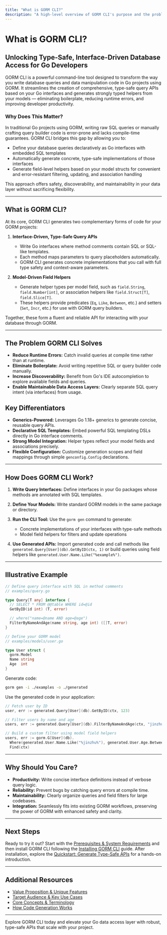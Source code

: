 ```yaml
---
title: "What is GORM CLI?"
description: "A high-level overview of GORM CLI's purpose and the problems it solves. Explains how GORM CLI streamlines the creation of type-safe, interface-driven query APIs and model-based helpers for GORM, enhancing productivity and code quality."
---
```


# What is GORM CLI?

## Unlocking Type-Safe, Interface-Driven Database Access for Go Developers

GORM CLI is a powerful command-line tool designed to transform the way you write database queries and data manipulation code in Go projects using GORM. It streamlines the creation of comprehensive, type-safe query APIs based on your Go interfaces and generates strongly typed helpers from your models — eliminating boilerplate, reducing runtime errors, and improving developer productivity.

### Why Does This Matter?
In traditional Go projects using GORM, writing raw SQL queries or manually crafting query builder code is error-prone and lacks compile-time guarantees. GORM CLI bridges this gap by allowing you to:

- Define your database queries declaratively as Go interfaces with embedded SQL templates
- Automatically generate concrete, type-safe implementations of those interfaces
- Generate field-level helpers based on your model structs for convenient and error-resistant filtering, updating, and association handling

This approach offers safety, discoverability, and maintainability in your data layer without sacrificing flexibility.

---

## What is GORM CLI?

At its core, GORM CLI generates two complementary forms of code for your GORM projects:

1. **Interface-Driven, Type-Safe Query APIs**
   - Write Go interfaces where method comments contain SQL or SQL-like templates.
   - Each method maps parameters to query placeholders automatically.
   - GORM CLI generates concrete implementations that you call with full type safety and context-aware parameters.

2. **Model-Driven Field Helpers**
   - Generate helper types per model field, such as `field.String`, `field.Number[int]`, or association helpers like `field.Struct[T]`, `field.Slice[T]`.
   - These helpers provide predicates (`Eq`, `Like`, `Between`, etc.) and setters (`Set`, `Incr`, etc.) for use with GORM query builders.

Together, these form a fluent and reliable API for interacting with your database through GORM.

---

## The Problem GORM CLI Solves

- **Reduce Runtime Errors:** Catch invalid queries at compile time rather than at runtime.
- **Eliminate Boilerplate:** Avoid writing repetitive SQL or query builder code manually.
- **Increase Discoverability:** Benefit from Go's IDE autocompletion to explore available fields and queries.
- **Enable Maintainable Data Access Layers:** Clearly separate SQL query intent (via interfaces) from usage.

## Key Differentiators

- **Generics-Powered:** Leverages Go 1.18+ generics to generate concise, reusable query APIs.
- **Declarative SQL Templates:** Embed powerful SQL templating DSLs directly in Go interface comments.
- **Strong Model Integration:** Helper types reflect your model fields and associations precisely.
- **Flexible Configuration:** Customize generation scopes and field mappings through simple `genconfig.Config` declarations.

---

## How Does GORM CLI Work?

1. **Write Query Interfaces:**
   Define interfaces in your Go packages whose methods are annotated with SQL templates.

2. **Define Your Models:**
   Write standard GORM models in the same package or directory.

3. **Run the CLI Tool:**
   Use the `gorm gen` command to generate:
   - Concrete implementations of your interfaces with type-safe methods
   - Model field helpers for filters and update operations

4. **Use Generated APIs:**
   Import generated code and call methods like `generated.Query[User](db).GetByID(ctx, 1)` or build queries using field helpers like `generated.User.Name.Like("%example%")`.

---

## Illustrative Example

```go
// Define query interface with SQL in method comments
// examples/query.go

type Query[T any] interface {
  // SELECT * FROM @@table WHERE id=@id
  GetByID(id int) (T, error)

  // where("name=@name AND age=@age")
  FilterByNameAndAge(name string, age int) ([]T, error)
}

// Define your GORM model
// examples/models/user.go

type User struct {
  gorm.Model
  Name string
  Age  int
}
```

Generate code:

```bash
gorm gen -i ./examples -o ./generated
```

Use the generated code in your application:

```go
// Fetch user by ID
user, err := generated.Query[User](db).GetByID(ctx, 123)

// Filter users by name and age
users, err := generated.Query[User](db).FilterByNameAndAge(ctx, "jinzhu", 25)

// Build a custom filter using model field helpers
users, err := gorm.G[User](db).
  Where(generated.User.Name.Like("%jinzhu%"), generated.User.Age.Between(18, 65)).
  Find(ctx)
```

---

## Why Should You Care?

- **Productivity:** Write concise interface definitions instead of verbose query logic.
- **Reliability:** Prevent bugs by catching query errors at compile time.
- **Maintainability:** Clearly organize queries and field filters for large codebases.
- **Integration:** Seamlessly fits into existing GORM workflows, preserving the power of GORM with enhanced safety and clarity.

---

## Next Steps

Ready to try it out? Start with the [Prerequisites & System Requirements](../getting-started/setup-basics/prerequisites) and then install GORM CLI following the [Installing GORM CLI](../getting-started/setup-basics/installation) guide. After installation, explore the [Quickstart: Generate Type-Safe APIs](../guides/getting-started/quickstart-workflow) for a hands-on introduction.


---

## Additional Resources

- [Value Proposition & Unique Features](./value-proposition-and-unique-features)
- [Target Audience & Key Use Cases](./target-audience-use-cases)
- [Core Concepts & Terminology](./core-concepts-terminology)
- [How Code Generation Works](../../guides/getting-started/understanding-generation)


---

Explore GORM CLI today and elevate your Go data access layer with robust, type-safe APIs that scale with your project.

